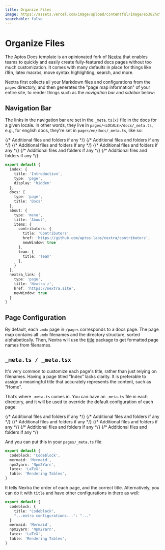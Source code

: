 ```yaml
---
title: Organize Files
image: https://assets.vercel.com/image/upload/contentful/image/e5382hct74si/4JmubmYDJnFtstwHbaZPev/23caf8c05363419bb2b94c6c53299cb0/og-dark.png
searchable: false
---
```



# Organize Files

The Aptos Docs template is an opinionated fork of [Nextra](https://nextra.site) that enables teams to quickly
and easily create fully-featured docs pages without too much customization. It comes
with many defaults in place for things like i18n, latex macros, move syntax highlighting,
search, and more.

Nextra first collects all your Markdown files and configurations from the
`pages` directory, and then generates the "page map information" of your entire
site, to render things such as the _navigation bar_ and _sidebar_ below:

## Navigation Bar

The links in the navigation bar are set in the `_meta.ts(x)` file in the docs for a given locale.
In other words, they live in `pages/<LOCALE>/docs/_meta.ts`, e.g., for english docs, they're set in `pages/en/docs/_meta.ts`, like so:


<FileTree>
  <FileTree.Folder name="pages" defaultOpen>
    <FileTree.Folder name="api">
      {/* Additional files and folders if any */}
    </FileTree.Folder>
    <FileTree.Folder name="en" defaultOpen>
      <FileTree.Folder name="about">
        {/* Additional files and folders if any */}
      </FileTree.Folder>
      <FileTree.Folder name="docs" defaultOpen>
        <FileTree.Folder name="components">
          {/* Additional files and folders if any */}
        </FileTree.Folder>
        <FileTree.Folder name="examples">
          {/* Additional files and folders if any */}
        </FileTree.Folder>
        <FileTree.Folder name="setup">
          <FileTree.File name="_meta.ts" />
          <FileTree.File name="get-started.mdx" />
          <FileTree.File name="maintenance.mdx" />
          <FileTree.File name="index.mdx" />
        </FileTree.Folder>
        <FileTree.File active name="_meta.ts" />
        <FileTree.File name="index.mdx" />
      </FileTree.Folder>
    </FileTree.Folder>
    <FileTree.Folder name="es">
      {/* Additional files and folders if any */}
    </FileTree.Folder>
    <FileTree.Folder name="ru">
      <FileTree.Folder name="docs">
        <FileTree.Folder name="advanced">
          {/* Additional files and folders if any */}
        </FileTree.Folder>
      </FileTree.Folder>
    </FileTree.Folder>
  </FileTree.Folder>
</FileTree>

```ts filename="pages/en/docs/_meta.ts"
export default {
  index: {
    title: 'Introduction',
    type: 'page',
    display: 'hidden'
  },
  docs: {
    type: 'page',
    title: 'Docs'
  },
  about: {
    type: 'menu',
    title: 'About',
    items: {
      contributors: {
        title: 'Contributors',
        href: 'https://github.com/aptos-labs/nextra/contributors',
        newWindow: true
      },
      team: {
        title: 'Team'
      },
    }
  },
  nextra_link: {
    type: 'page',
    title: 'Nextra ↗',
    href: 'https://nextra.site',
    newWindow: true
  }
}
```

## Page Configuration

By default, each `.mdx` page in `/pages` corresponds to a docs page.
The page map contains all `.mdx` filenames and the
directory structure, sorted alphabetically. Then, Nextra will use the
[title](https://github.com/vercel/title) package to get formatted page names
from filenames.

## `_meta.ts / _meta.tsx`

It's very common to customize each page's title, rather than just relying on
filenames. Having a page titled "Index" lacks clarity. It is preferable to
assign a meaningful title that accurately represents the content, such as
"Home".

That’s where `_meta.ts` comes in. You can have an `_meta.ts` file in each
directory, and it will be used to override the default configuration of each
page:

<FileTree>
  <FileTree.Folder name="pages" defaultOpen>
    <FileTree.Folder name="api">
      {/* Additional files and folders if any */}
    </FileTree.Folder>
    <FileTree.Folder name="en" defaultOpen>
      <FileTree.Folder name="about">
        {/* Additional files and folders if any */}
      </FileTree.Folder>
      <FileTree.Folder name="docs" defaultOpen>
        <FileTree.Folder name="components" defaultOpen>
          {/* Additional files and folders if any */}
          <FileTree.File name="_meta.ts" />
          <FileTree.File name="codeblock.mdx" active />
        </FileTree.Folder>
        <FileTree.Folder name="examples">
          {/* Additional files and folders if any */}
        </FileTree.Folder>
        <FileTree.Folder name="setup">
          <FileTree.File name="_meta.ts" />
          <FileTree.File name="get-started.mdx" />
          <FileTree.File name="maintenance.mdx" />
          <FileTree.File name="index.mdx" />
        </FileTree.Folder>
        <FileTree.File name="_meta.ts" />
        <FileTree.File name="index.mdx" />
      </FileTree.Folder>
    </FileTree.Folder>
    <FileTree.Folder name="es">
      {/* Additional files and folders if any */}
    </FileTree.Folder>
    <FileTree.Folder name="ru">
      <FileTree.Folder name="docs">
        <FileTree.Folder name="advanced">
          {/* Additional files and folders if any */}
        </FileTree.Folder>
      </FileTree.Folder>
    </FileTree.Folder>
  </FileTree.Folder>
</FileTree>

And you can put this in your `pages/_meta.ts` file:

```ts filename="pages/en/docs/components/_meta.ts"
export default {
  codeblock: 'Codeblock',
  mermaid: 'Mermaid',
  npm2yarn: 'Npm2Yarn',
  latex: 'LaTeX',
  table: 'Rendering Tables',
}
```

It tells Nextra the order of each page, and the correct title. Alternatively,
you can do it with `title` and have other configurations in there as well:

```ts filename="pages/_meta.ts"
export default {
  codeblock: {
    title: "Codeblock",
    "...extra configurations...": "..."
  }
  mermaid: 'Mermaid',
  npm2yarn: 'Npm2Yarn',
  latex: 'LaTeX',
  table: 'Rendering Tables',
}
```
